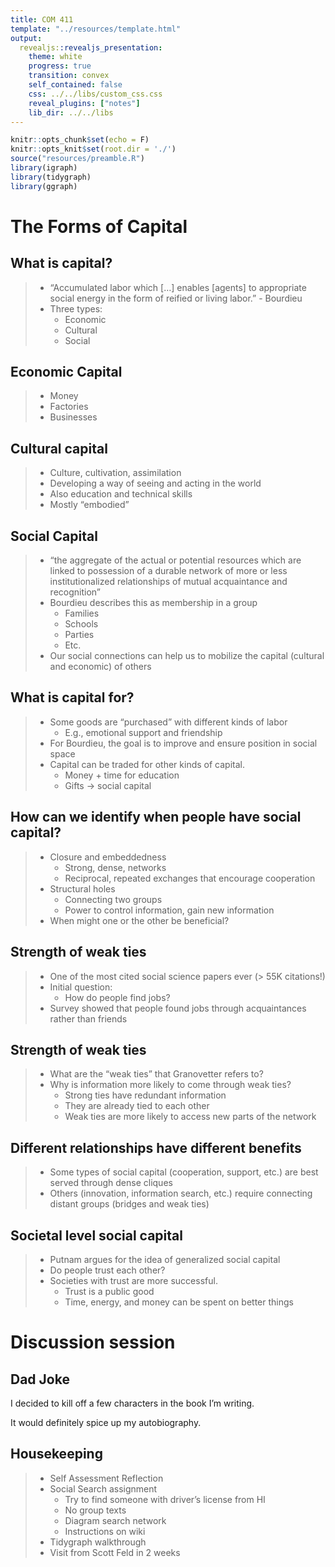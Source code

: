 ```yaml
---
title: COM 411
template: "../resources/template.html"
output: 
  revealjs::revealjs_presentation:
    theme: white
    progress: true
    transition: convex
    self_contained: false
    css: ../../libs/custom_css.css
    reveal_plugins: ["notes"]
    lib_dir: ../../libs
---
```


```r
knitr::opts_chunk$set(echo = F)
knitr::opts_knit$set(root.dir = './')
source("resources/preamble.R")
library(igraph)
library(tidygraph)
library(ggraph)
```


# The Forms of Capital

## What is capital?

> - "Accumulated labor which [...] enables [agents] to appropriate social energy in the form of reified or living labor." - Bourdieu
> - Three types:
>	- Economic
>	- Cultural
>	- Social

## Economic Capital
> - Money
> - Factories
> - Businesses

## Cultural capital

> - Culture, cultivation, assimilation
> - Developing a way of seeing and acting in the world
> - Also education and technical skills
> - Mostly "embodied"

## Social Capital

> - "the aggregate of the actual or potential resources which are linked to possession of a durable network of more or less institutionalized relationships of mutual acquaintance and recognition"
> - Bourdieu describes this as membership in a group
>	- Families
>	- Schools
>	- Parties
>	- Etc.
> - Our social connections can help us to mobilize the capital (cultural and economic) of others


## What is capital for?

> - Some goods are "purchased" with different kinds of labor
>	- E.g., emotional support and friendship
> - For Bourdieu, the goal is to improve and ensure position in social space
> - Capital can be traded for other kinds of capital.
>	- Money + time for education
>	- Gifts -> social capital

## How can we identify when people have social capital?

> - Closure and embeddedness
>	- Strong, dense, networks
>	- Reciprocal, repeated exchanges that encourage cooperation
> - Structural holes
>	- Connecting two groups
>	- Power to control information, gain new information
> - When might one or the other be beneficial?


## Strength of weak ties

>  - One of the most cited social science papers ever (> 55K citations!)
> - Initial question:
>	- How do people find jobs?
> - Survey showed that people found jobs through acquaintances rather than friends

## Strength of weak ties

> - What are the "weak ties" that Granovetter refers to?
> - Why is information more likely to come through weak ties?
>	- Strong ties have redundant information
>	- They are already tied to each other
>	- Weak ties are more likely to access new parts of the network

## Different relationships have different benefits
> - Some types of social capital (cooperation, support, etc.) are best served through dense cliques
> - Others (innovation, information search, etc.) require connecting distant groups (bridges and weak ties)

## Societal level social capital

> - Putnam argues for the idea of generalized social capital
> - Do people trust each other?
> - Societies with trust are more successful.
>	- Trust is a public good
>	- Time, energy, and money can be spent on better things


# Discussion session

## Dad Joke

I decided to kill off a few characters in the book I'm writing.

It would definitely spice up my autobiography.

## Housekeeping

> - Self Assessment Reflection
> - Social Search assignment
>	- Try to find someone with driver's license from HI
>	- No group texts
>	- Diagram search network
>	- Instructions on wiki
> - Tidygraph walkthrough
> - Visit from Scott Feld in 2 weeks


